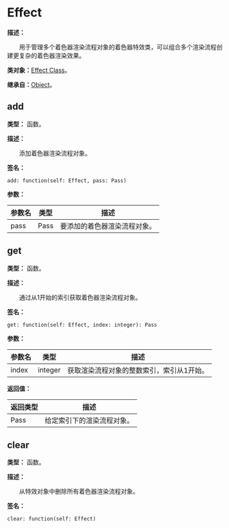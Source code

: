 
# Effect

**描述：**

&emsp;&emsp;用于管理多个着色器渲染流程对象的着色器特效类，可以组合多个渲染流程创建更复杂的着色器渲染效果。

**类对象：**[Effect Class](/docs/api/Class%20Object/Effect)。

**继承自：**[Object](/docs/api/Class/Object)。

## add

**类型：** 函数。

**描述：**

&emsp;&emsp;添加着色器渲染流程对象。

**签名：**
```tl
add: function(self: Effect, pass: Pass)
```

**参数：**

| 参数名 | 类型 | 描述 |
| --- | --- | --- |
| pass | Pass | 要添加的着色器渲染流程对象。 |

## get

**类型：** 函数。

**描述：**

&emsp;&emsp;通过从1开始的索引获取着色器渲染流程对象。

**签名：**
```tl
get: function(self: Effect, index: integer): Pass
```

**参数：**

| 参数名 | 类型 | 描述 |
| --- | --- | --- |
| index | integer | 获取渲染流程对象的整数索引，索引从1开始。 |

**返回值：**

| 返回类型 | 描述 |
| --- | --- |
| Pass | 给定索引下的渲染流程对象。 |

## clear

**类型：** 函数。

**描述：**

&emsp;&emsp;从特效对象中删除所有着色器渲染流程对象。

**签名：**
```tl
clear: function(self: Effect)
```